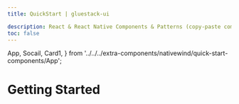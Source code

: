 ```yaml
---
title: QuickStart | gluestack-ui

description: React & React Native Components & Patterns (copy-paste components & patterns crafted with Tailwind CSS (NativeWind))
toc: false
---
```



<Meta title="with-nativewind/Home/Overview/QuickStart" />


  App,
  Socail,
  Card1,
} from '../../../extra-components/nativewind/quick-start-components/App';

# Getting Started

<Card1 />
<App />
<Socail />

